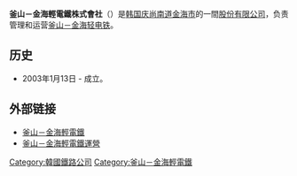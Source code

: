 {{NoteTA
| G1 = Railway
}}{{Infobox company
| company_name = 釜山－金海輕電鐵
| company_logo = BGLRT logo.svg
| company_type = [[股份有限公司|股份有限公司]]
| foundation = 2003年1月13日
| parent = 
| location = {{KOR}}[[庆尚南道|庆尚南道]][[金海市|金海市]]{{link-ko|生林大路|생림대로}}38
| key_people = 
| industry = [[城市轨道交通|城市轨道交通]]
| num_employees = 217（2020.12）
| homepage = {{url|http://www.bglrt.com}}
| name_en = Busan-Gimhae Light Rail Transit Co., Ltd.
| native_name = 부산-김해경전철주식회사
| native_name_lang = ko
| other_name = BGL
| assets = [[韓圓|₩]] 566,837,244,182（2020.12）
| major_shareholder = [[中小企業銀行|中小企業銀行]]（100%持股）
| services = [[釜山－金海轻电铁|釜山－金海轻电铁]]
}}
{{Infobox Korean name
| hangul = 부산-김해경전철주식회사
| hanja = 釜山－金海輕電鐵株式會社
| rr = 
| mr = 
}}

'''釜山－金海輕電鐵株式會社'''（{{kor|諺=부산-김해경전철주식회사|漢=釜山-金海輕電鐵株式會社|羅=Busan-Gimhae Gyeongjeoncheol jusik hoesa|f=y}}）是[[韩国|韩国]][[庆尚南道|庆尚南道]][[金海市|金海市]]的一間[[股份有限公司|股份有限公司]]，负责管理和运营[[釜山－金海轻电铁|釜山－金海轻电铁]]。

==历史==
*2003年1月13日 - 成立。

== 外部链接 ==
*[http://www.bglrt.com/ 釜山－金海輕電鐵] {{Wayback|url=http://www.bglrt.com/ |date=20120511093827 }}
*[http://www.bngmetro.co.kr/ 釜山－金海輕電鐵運營]{{dead link|date=2018年1月 |bot=InternetArchiveBot |fix-attempted=yes }}
{{大韓民國鐵道企業}}
[[Category:韓國鐵路公司|Category:韓國鐵路公司]]
[[Category:釜山－金海輕電鐵|Category:釜山－金海輕電鐵]]